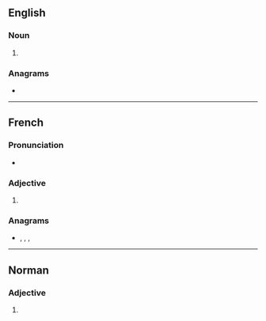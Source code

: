 ==English==

===Noun===
{{head|en|noun form}}

# {{plural of|en|maigre}}

===Anagrams===
* {{anagrams|en|a=aegimrs|gisarme|imagers|mirages|simagre}}

----

==French==

===Pronunciation===
* {{audio|fr|LL-Q150 (fra)-Lyokoï-maigres.wav|Audio}}

===Adjective===
{{head|fr|adjective form}}

# {{plural of|fr|maigre}}

===Anagrams===
* {{l|fr|émigras}}, {{l|fr|gémiras}}, {{l|fr|germais}}, {{l|fr|girâmes}}

----

==Norman==

===Adjective===
{{nrf-adj-form|p}}

# {{plural of|nrf|maigre||thin}}